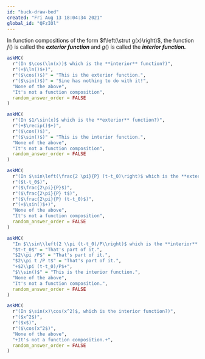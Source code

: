 ```yaml
---
id: "buck-draw-bed"
created: "Fri Aug 13 18:04:34 2021"
global_id: "QFzIOl"
---
```


In function compositions of the form $f\left(\strut g(x)\right)$, the function $f()$ is called the ***exterior function*** and $g()$ is called the ***interior function.***

```r
askMC(
  r"(In $\cos(\ln(x))$ which is the **interior** function?)",
  r"(+$\ln()$+)",
  r"($\cos()$)" = "This is the exterior function.", 
  r"($\sin()$)" = "Sine has nothing to do with it!",
  "None of the above", 
  "It's not a function composition",
  random_answer_order = FALSE
)
```

```r
askMC(
  r"(In $1/\sin(x)$ which is the **exterior** function?)",
  r"(+$\recip()$+)",
  r"($\cos()$)", 
  r"($\sin()$)" = "This is the interior function.", 
  "None of the above", 
  "It's not a function composition",
  random_answer_order = FALSE
)
```


```r
askMC(
  r"(In $\sin\left(\frac{2 \pi}{P} (t-t_0)\right)$ which is the **exterior** function?)",
  r"($t-t_0$)",
  r"($\frac{2\pi}{P}$)", 
  r"($\frac{2\pi}{P} t$)", 
  r"($\frac{2\pi}{P} (t-t_0)$)", 
  r"(+$\sin()$+)", 
  "None of the above", 
  "It's not a function composition",
  random_answer_order = FALSE
)
```


```r
askMC(
  "In $\\sin\\left(2 \\pi (t-t_0)/P\\right)$ which is the **interior** function?",
  "$t-t_0$" = "That's part of it.",
  "$2\\pi /P$" = "That's part of it.", 
  "$2\\pi t /P t$" = "That's part of it.", 
  "+$2\\pi (t-t_0)/P$+", 
  "$\\sin()$" = "This is the interior function.", 
  "None of the above", 
  "It's not a function composition.",
  random_answer_order = FALSE
)
```

```r
askMC(
  r"(In $\sin(x)\cos(x^2)$, which is the interior function?)",
  r"($x^2$)",
  r"($x$)",
  r"($\cos(x^2$)",
  "None of the above",
  "+It's not a function composition.+",
  random_answer_order = FALSE
)
```

